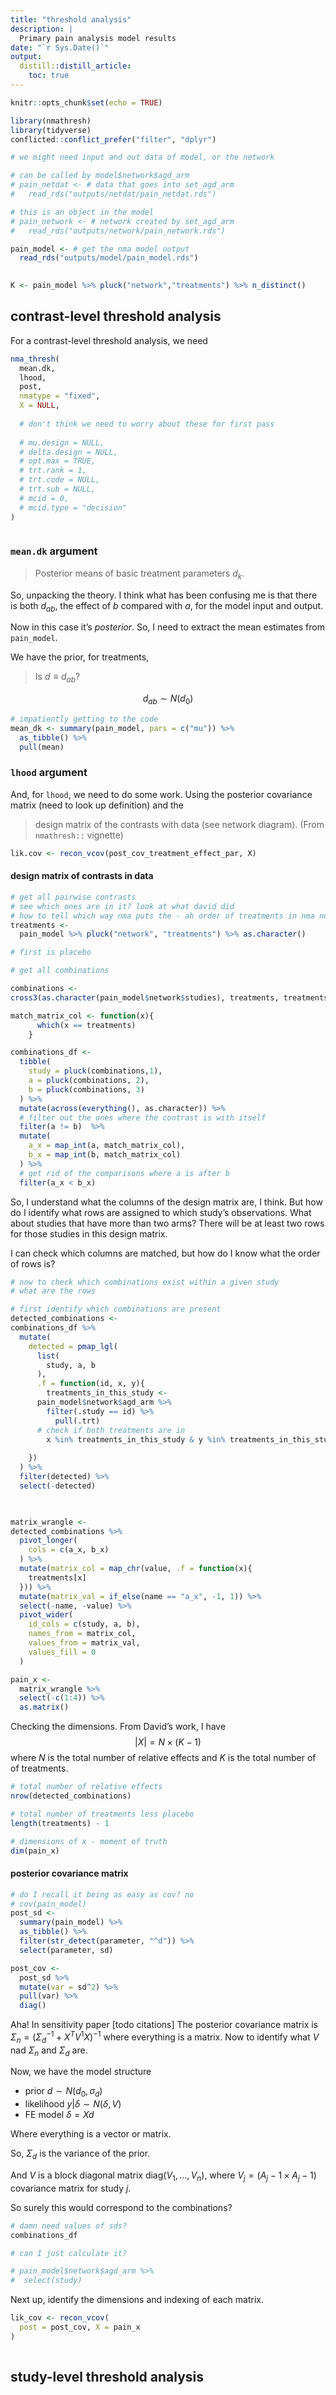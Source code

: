 ```yaml
---
title: "threshold analysis"
description: |
  Primary pain analysis model results
date: "`r Sys.Date()`"
output: 
  distill::distill_article:
    toc: true
---
```


```r
knitr::opts_chunk$set(echo = TRUE)
```

```r
library(nmathresh)
library(tidyverse)
conflicted::conflict_prefer("filter", "dplyr")

```

```r
# we might need input and out data of model, or the network

# can be called by model$network$agd_arm
# pain_netdat <- # data that goes into set_agd_arm
#   read_rds("outputs/netdat/pain_netdat.rds")

# this is an object in the model
# pain_network <- # network created by set_agd_arm
#   read_rds("outputs/network/pain_network.rds")

pain_model <- # get the nma model output
  read_rds("outputs/model/pain_model.rds")
  

```



```r
K <- pain_model %>% pluck("network","treatments") %>% n_distinct()


```

## contrast-level threshold analysis

For a contrast-level threshold analysis, we need 

```r
nma_thresh(
  mean.dk,
  lhood,
  post,
  nmatype = "fixed",
  X = NULL,
  
  # don't think we need to worry about these for first pass
  
  # mu.design = NULL, 
  # delta.design = NULL,
  # opt.max = TRUE,
  # trt.rank = 1,
  # trt.code = NULL,
  # trt.sub = NULL,
  # mcid = 0,
  # mcid.type = "decision"
)



```

### `mean.dk` argument

> Posterior means of basic treatment parameters $d_k$. 

So, unpacking the theory. I think what has been confusing me is that there is both $d_{ab}$, the effect of $b$ compared with $a$, for the model input and output. 

Now in this case it's _posterior_. So, I need to extract the mean estimates from
`pain_model`.

We have the prior, for treatments, 

> Is $d \equiv d_{ab}$? 


$$
d_{ab} \sim N(d_0)
$$


```r
# impatiently getting to the code
mean_dk <- summary(pain_model, pars = c("mu")) %>% 
  as_tibble() %>% 
  pull(mean)

```


### `lhood` argument


And, for `lhood`, we need to do some work. Using the posterior covariance matrix (need to look up definition) and the 

> design matrix of the contrasts with data (see network diagram). (From `nmathresh::` vignette)


```r
lik.cov <- recon_vcov(post_cov_treatment_effect_par, X)

```

#### design matrix of contrasts in data


```r
# get all pairwise contrasts
# see which ones are in it? look at what david did
# how to tell which way nma puts the - ah order of treatments in nma network
treatments <- 
  pain_model %>% pluck("network", "treatments") %>% as.character()

# first is placebo

# get all combinations


```


```r
combinations <- 
cross3(as.character(pain_model$network$studies), treatments, treatments) %>% transpose() 

match_matrix_col <- function(x){
      which(x == treatments)
    }

combinations_df <-
  tibble(
    study = pluck(combinations,1),
    a = pluck(combinations, 2),
    b = pluck(combinations, 3)
  ) %>% 
  mutate(across(everything(), as.character)) %>% 
  # filter out the ones where the contrast is with itself
  filter(a != b)  %>% 
  mutate(
    a_x = map_int(a, match_matrix_col),
    b_x = map_int(b, match_matrix_col)
  ) %>% 
  # get rid of the comparisons where a is after b
  filter(a_x < b_x) 

```

So, I understand what the columns of the design matrix are, I think. But how do I identify what rows are assigned to which study's observations. What about studies that have more than two arms? There will be at least two rows for those studies in this design matrix. 

I can check which columns are matched, but how do I know what the order of rows is?

```r
# now to check which combinations exist within a given study 
# what are the rows

# first identify which combinations are present
detected_combinations <- 
combinations_df %>% 
  mutate(
    detected = pmap_lgl(
      list(
        study, a, b
      ),
      .f = function(id, x, y){
        treatments_in_this_study <-
      pain_model$network$agd_arm %>% 
        filter(.study == id) %>% 
          pull(.trt)
      # check if both treatments are in
        x %in% treatments_in_this_study & y %in% treatments_in_this_study
        
    })
  ) %>% 
  filter(detected) %>% 
  select(-detected)

  
```

```r
matrix_wrangle <- 
detected_combinations %>% 
  pivot_longer(
    cols = c(a_x, b_x)
  ) %>% 
  mutate(matrix_col = map_chr(value, .f = function(x){
    treatments[x]
  })) %>% 
  mutate(matrix_val = if_else(name == "a_x", -1, 1)) %>%
  select(-name, -value) %>% 
  pivot_wider(
    id_cols = c(study, a, b),
    names_from = matrix_col,
    values_from = matrix_val,
    values_fill = 0
  )

```


```r

pain_x <- 
  matrix_wrangle %>% 
  select(-c(1:4)) %>% 
  as.matrix()


```

Checking the dimensions. From David's work, I have 
$$
|X| = N \times (K -1)
$$
where $N$ is the total number of relative effects and $K$ is the total number of of treatments. 

```r
# total number of relative effects
nrow(detected_combinations)

# total number of treatments less placebo
length(treatments) - 1

# dimensions of x - moment of truth
dim(pain_x)

```



#### posterior covariance matrix

```r
# do I recall it being as easy as cov? no
# cov(pain_model)
post_sd <- 
  summary(pain_model) %>% 
  as_tibble() %>% 
  filter(str_detect(parameter, "^d")) %>% 
  select(parameter, sd)

post_cov <-
  post_sd %>% 
  mutate(var = sd^2) %>% 
  pull(var) %>% 
  diag()

```

Aha! In sensitivity paper [todo citations] The posterior covariance matrix is $\Sigma_n = (\Sigma_d^{-1} + X^TV^{1}X)^{-1}$ where everything is a matrix. Now to identify what $V$ nad $\Sigma_n$ and $\Sigma_d$ are. 

Now, we have the model structure

- prior $d \sim N(d_0, \sigma_d)$
- likelihood $y|\delta \sim N(\delta, V)$
- FE model $\delta = Xd$

Where everything is a vector or matrix. 

So, $\Sigma_d$ is the variance of the prior. 

And $V$ is a block diagonal matrix $\text{diag}(V_1, \dots, V_n)$, where $V_j = (A_j -1 \times A_j - 1)$ covariance matrix for study $j$. 

So surely this would correspond to the combinations? 

```r
# damn need values of sds?
combinations_df

# can I just calculate it?

# pain_model$network$agd_arm %>% 
#  select(study)

```

Next up, identify the dimensions and indexing of each matrix. 

```r
lik_cov <- recon_vcov(
  post = post_cov, X = pain_x
)
  
```



## study-level threshold analysis


